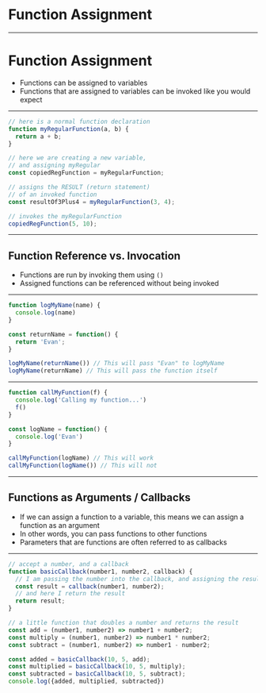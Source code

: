 


# Function Assignment

---

# Function Assignment

- Functions can be assigned to variables
- Functions that are assigned to variables can be invoked like you would expect

---

```javascript
// here is a normal function declaration
function myRegularFunction(a, b) {
  return a + b;
}

// here we are creating a new variable,
// and assigning myRegular
const copiedRegFunction = myRegularFunction;

// assigns the RESULT (return statement)
// of an invoked function
const resultOf3Plus4 = myRegularFunction(3, 4);

// invokes the myRegularFunction
copiedRegFunction(5, 10);
```

---

## Function Reference vs. Invocation

- Functions are run by invoking them using `()`
- Assigned functions can be referenced without being invoked

---


```javascript Function Invocation
function logMyName(name) {
  console.log(name)
}

const returnName = function() {
  return 'Evan';
}

logMyName(returnName()) // This will pass "Evan" to logMyName
logMyName(returnName) // This will pass the function itself
```

---


```javascript Function Invocation
function callMyFunction(f) {
  console.log('Calling my function...')
  f()
}

const logName = function() {
  console.log('Evan')
}

callMyFunction(logName) // This will work
callMyFunction(logName()) // This will not
```

---

## Functions as Arguments / Callbacks

- If we can assign a function to a variable, this means we can assign a function as an argument
- In other words, you can pass functions to other functions
- Parameters that are functions are often referred to as callbacks

---


```javascript Function Callbacks
// accept a number, and a callback
function basicCallback(number1, number2, callback) {
  // I am passing the number into the callback, and assigning the result
  const result = callback(number1, number2);
  // and here I return the result
  return result;
}

// a little function that doubles a number and returns the result
const add = (number1, number2) => number1 + number2;
const multiply = (number1, number2) => number1 * number2;
const subtract = (number1, number2) => number1 - number2;

const added = basicCallback(10, 5, add);
const multiplied = basicCallback(10, 5, multiply);
const subtracted = basicCallback(10, 5, subtract);
console.log({added, multiplied, subtracted})
```

